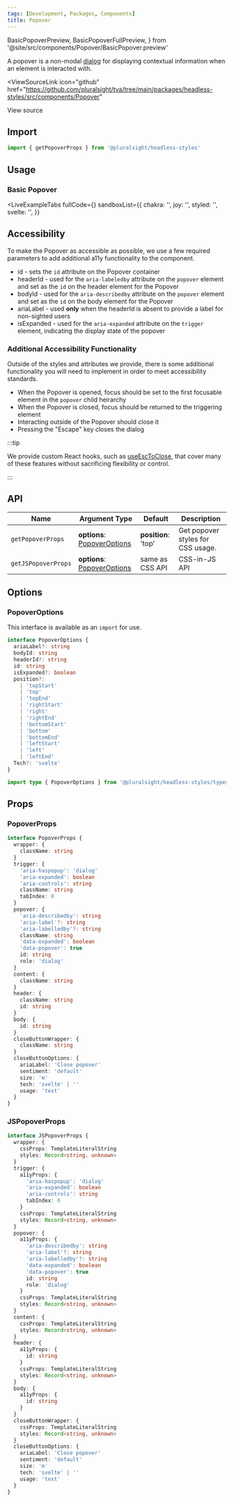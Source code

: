 ```yaml
---
tags: [Development, Packages, Components]
title: Popover
---
```


  BasicPopoverPreview,
  BasicPopoverFullPreview,
} from '@site/src/components/Popover/BasicPopover.preview'

A popover is a non-modal [dialog](https://developer.mozilla.org/en-US/docs/Web/Accessibility/ARIA/Roles/dialog_role) for displaying contextual information when an element is interacted with.

<ViewSourceLink
  icon="github"
  href="https://github.com/pluralsight/tva/tree/main/packages/headless-styles/src/components/Popover"
>
  View source
</ViewSourceLink>

## Import

```javascript
import { getPopoverProps } from '@pluralsight/headless-styles'
```

## Usage

### Basic Popover

<BasicPopover />

<LiveExampleTabs
  fullCode={<BasicPopoverFullPreview />}
  sandboxList={{
    chakra: '',
    joy: '',
    styled: '',
    svelte: '',
  }}
>
  <BasicPopoverPreview />
</LiveExampleTabs>

## Accessibility

To make the Popover as accessible as possible, we use a few required parameters to add additional a11y functionality to the component.

- id - sets the `id` attribute on the Popover container
- headerId - used for the `aria-labeledby` attribute on the `popover` element and set as the `id` on the header element for the Popover
- bodyId - used for the `aria-describedby` attribute on the `popover` element and set as the `id` on the body element for the Popover
- ariaLabel - used **only** when the headerId is absent to provide a label for non-sighted users
- isExpanded - used for the `aria-expanded` attribute on the `trigger` element, indicating the display state of the popover

### Additional Accessibility Functionality

Outside of the styles and attributes we provide, there is some additional functionality you will need to implement in order to meet accessibility standards.

- When the Popover is opened, focus should be set to the first focusable element in the `popover` child heirarchy
- When the Popover is closed, focus should be returned to the triggering element
- Interacting outside of the Popover should close it
- Pressing the "Escape" key closes the dialog

:::tip

We provide custom React hooks, such as [useEscToClose](../react-utils/use-esc-to-close.mdx), that cover many of these features without sacrificing flexibility or control.

:::

## API

| Name                | Argument Type                                  | Default             | Description                       |
| ------------------- | ---------------------------------------------- | ------------------- | --------------------------------- |
| `getPopoverProps`   | **options**: [PopoverOptions](#popoveroptions) | **position**: 'top' | Get popover styles for CSS usage. |
| `getJSPopoverProps` | **options**: [PopoverOptions](#popoveroptions) | same as CSS API     | CSS-in-JS API                     |

## Options

### PopoverOptions

This interface is available as an `import` for use.

```typescript
interface PopoverOptions {
  ariaLabel?: string
  bodyId: string
  headerId?: string
  id: string
  isExpanded?: boolean
  position?:
    | 'topStart'
    | 'top'
    | 'topEnd'
    | 'rightStart'
    | 'right'
    | 'rightEnd'
    | 'bottomStart'
    | 'bottom'
    | 'bottomEnd'
    | 'leftStart'
    | 'left'
    | 'leftEnd'
  Tech?: 'svelte'
}
```

```typescript title="Import example"
import type { PopoverOptions } from '@pluralsight/headless-styles/types'
```

## Props

### PopoverProps

```typescript
interface PopoverProps {
  wrapper: {
    className: string
  }
  trigger: {
    'aria-haspopup': 'dialog'
    'aria-expanded': boolean
    'aria-controls': string
    className: string
    tabIndex: 0
  }
  popover: {
    'aria-describedby': string
    'aria-label'?: string
    'aria-labelledby'?: string
    className: string
    'data-expanded': boolean
    'data-popover': true
    id: string
    role: 'dialog'
  }
  content: {
    className: string
  }
  header: {
    className: string
    id: string
  }
  body: {
    id: string
  }
  closeButtonWrapper: {
    className: string
  }
  closeButtonOptions: {
    ariaLabel: 'Close popover'
    sentiment: 'default'
    size: 'm'
    tech: 'svelte' | ''
    usage: 'text'
  }
}
```

### JSPopoverProps

```typescript
interface JSPopoverProps {
  wrapper: {
    cssProps: TemplateLiteralString
    styles: Record<string, unknown>
  }
  trigger: {
    a11yProps: {
      'aria-haspopup': 'dialog'
      'aria-expanded': boolean
      'aria-controls': string
      tabIndex: 0
    }
    cssProps: TemplateLiteralString
    styles: Record<string, unknown>
  }
  popover: {
    a11yProps: {
      'aria-describedby': string
      'aria-label'?: string
      'aria-labelledby'?: string
      'data-expanded': boolean
      'data-popover': true
      id: string
      role: 'dialog'
    }
    cssProps: TemplateLiteralString
    styles: Record<string, unknown>
  }
  content: {
    cssProps: TemplateLiteralString
    styles: Record<string, unknown>
  }
  header: {
    a11yProps: {
      id: string
    }
    cssProps: TemplateLiteralString
    styles: Record<string, unknown>
  }
  body: {
    a11yProps: {
      id: string
    }
  }
  closeButtonWrapper: {
    cssProps: TemplateLiteralString
    styles: Record<string, unknown>
  }
  closeButtonOptions: {
    ariaLabel: 'Close popover'
    sentiment: 'default'
    size: 'm'
    tech: 'svelte' | ''
    usage: 'text'
  }
}
```
